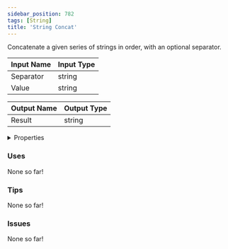 ```yaml
---
sidebar_position: 782
tags: [String]
title: 'String Concat'
---
```


Concatenate a given series of strings in order, with an optional separator.




<EsbSvg />

| Input Name | Input Type |
|-----------|-----------|
| Separator | string |
| Value | string |

| Output Name | Output Type |
|-----------|-----------|
| Result | string |


<details>
  <summary>Properties</summary>
  <div>
    <div>
    <table>
      <thead>
        <tr>
          <th>Is beta required?</th>
          <th>❌</th>
        </tr>
        <tr>
          <th>Is this chip a trolling risk?</th>
          <th>❌</th>
        </tr>
        <tr>
          <th>Is this chip a role assignment risk?</th>
          <th>❌</th>
        </tr>
        <tr>
          <th>Chip UUID</th>
          <th>73ed7ea2-cead-405a-b39c-1fec4bfd4236</th>
        </tr>
      </thead>
    </table>
    </div>
  </div>
</details>

### Uses

None so far!

### Tips

None so far!

### Issues

None so far!